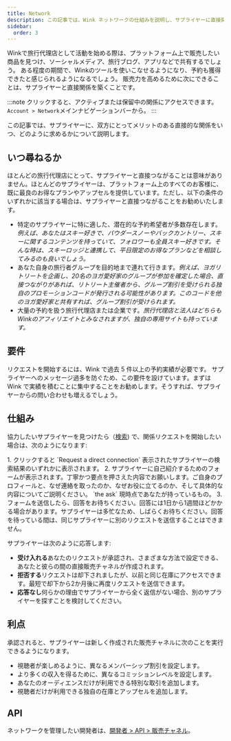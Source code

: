 ```yaml
---
title: Network
description: この記事では、Wink ネットワークの仕組みを説明し、サプライヤーに直接関係を築く方法を紹介します。
sidebar:
  order: 3
---
```


Winkで旅行代理店として活動を始める際は、プラットフォーム上で販売したい商品を見つけ、ソーシャルメディア、旅行ブログ、アプリなどで共有するでしょう。
ある程度の期間で、Winkのツールを使いこなせるようになり、予約も獲得できたと感じられるようになるでしょう。
販売力を高めるために次にできることは、サプライヤーと直接関係を築くことです。

:::note
クリックすると、アクティブまたは保留中の関係にアクセスできます。`Account > Network`メインナビゲーションバーから。
:::

この記事では、サプライヤーに、双方にとってメリットのある直接的な関係をいつ、どのように求めるかについて説明します。

## いつ尋ねるか

ほとんどの旅行代理店にとって、サプライヤーと直接つながることは意味がありません。ほとんどのサプライヤーは、プラットフォーム上のすべてのお客様に、既に最良のお得なプランやアップセルを提供しています。ただし、以下の条件のいずれかに該当する場合は、サプライヤーと直接つながることをお勧めいたします。

* 特定のサプライヤーに特に適した、潜在的な予約希望者が多数存在します。*例えば、あなたはスキー好きで、パウダースノーやバックカントリー、スキーに関するコンテンツを持っていて、フォロワーも全員スキー好きです。そんな時は、スキーロッジと連携して、平日限定のお得なプランなどを相談してみるのも良いでしょう。*
* あなた自身の旅行者グループを目的地まで連れて行きます。*例えば、ヨガリトリートを企画し、20名のヨガ愛好家のグループが参加を確定した場合、直接つながりがあれば、リトリート主催者から、グループ割引を受けられる独自のプロモーションコードが発行される可能性があります。このコードを他のヨガ愛好家と共有すれば、グループ割引が受けられます。*
* 大量の予約を扱う旅行代理店または企業です。*旅行代理店と法人はどちらもWinkのアフィリエイトとみなされますが、独自の専用サイトも持っています。*

## 要件

リクエストを開始するには、Wink で過去 5 件以上の予約実績が必要です。
サプライヤーへのメッセージ過多を防ぐため、この要件を設けています。まずは Wink で実績を積むことに集中することをお勧めします。そうすれば、サプライヤーからの問い合わせも増えるでしょう。

## 仕組み

協力したいサプライヤーを見つけたら（[検索](/studio/search/)) で、関係リクエストを開始したい場合は、次のようになります:

<Steps>
  1. クリックすると `Request a direct connection` 表示されたサプライヤーの検索結果のいずれかに表示されます。
  2. サプライヤーに自己紹介するためのフォームが表示されます。丁寧かつ要点を押さえた内容でお願いします。ご自身のプロフィールと、なぜ連絡を取ったのか、なぜお役に立てるのか、そして具体的な内容についてご説明ください。 `the ask` 現時点であなたが持っているもの。
  3. フォームを送信したら、回答をお待ちください。回答には1日から1週間ほどかかる場合があります。サプライヤーは多忙なため、しばらくお待ちください。回答を待っている間は、同じサプライヤーに別のリクエストを送信することはできません。
</Steps>


サプライヤーは次のように応答します:

* **受け入れる**あなたのリクエストが承認され、さまざまな方法で設定できる、あなたと彼らの間の直接販売チャネルが作成されます。
* **拒否する**リクエストは却下されましたが、以前と同じ在庫にアクセスできます。最短で却下から2か月後に再度リクエストを送信できます。
* **応答なし**何らかの理由でサプライヤーから全く返信がない場合、別のサプライヤーを探すことを検討してください。

## 利点

承認されると、サプライヤーは新しく作成された販売チャネルに次のことを実行できるようになります。

* 視聴者が楽しめるように、異なるメンバーシップ割引を設定します。
* より多くの収入を得るために、異なるコミッションレベルを設定します。
* あなたのオーディエンスだけが利用できる特別な取引を追加します。
* 視聴者だけが利用できる独自の在庫とアップセルを追加します。

## API

ネットワークを管理したい開発者は、[開発者 > API > 販売チャネル](/developers/apis/#sales-channel-api)。

